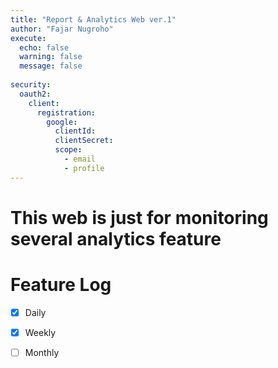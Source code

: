 ```yaml
---
title: "Report & Analytics Web ver.1"
author: "Fajar Nugroho"
execute: 
  echo: false 
  warning: false
  message: false
  
security:
  oauth2:
    client:
      registration:
        google:
          clientId:
          clientSecret:
          scope:
            - email
            - profile
---
```


# This web is just for monitoring several analytics feature

# Feature Log

-   [x] Daily

-   [x] Weekly

-   [ ] Monthly